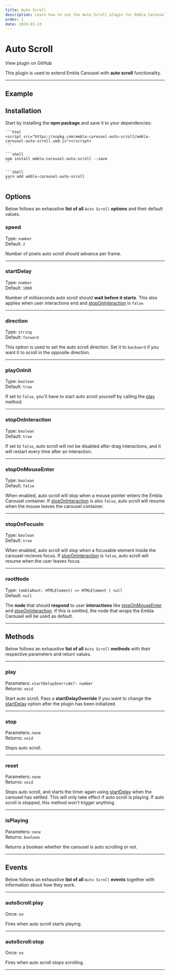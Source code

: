```yaml
---
title: Auto Scroll
description: Learn how to use the Auto Scroll plugin for Embla Carousel
order: 1
date: 2024-01-13
---
```



# Auto Scroll

<RepositoryLink to="https://github.com/davidjerleke/embla-carousel/tree/master/packages/embla-carousel-auto-scroll">
  View plugin on GitHub
</RepositoryLink>

This plugin is used to extend Embla Carousel with **auto scroll** functionality.

---

## Example

<AutoScroll />

## Installation

Start by installing the **npm package** and save it to your dependencies:

<Tabs groupId={TABS_PACKAGE_MANAGER.GROUP_ID}>
  <TabsItem tab={TABS_PACKAGE_MANAGER.TABS.CDN}>

    ```html
    <script src="https://unpkg.com/embla-carousel-auto-scroll/embla-carousel-auto-scroll.umd.js"></script>
    ```

  </TabsItem>
  <TabsItem tab={TABS_PACKAGE_MANAGER.TABS.NPM}>

    ```shell
    npm install embla-carousel-auto-scroll --save
    ```

  </TabsItem>
  <TabsItem tab={TABS_PACKAGE_MANAGER.TABS.YARN}>

    ```shell
    yarn add embla-carousel-auto-scroll
    ```

  </TabsItem>
</Tabs>

## Options

Below follows an exhaustive **list of all** `Auto Scroll` **options** and their default values.

### speed

Type: <BrandPrimaryText>`number`</BrandPrimaryText>  
Default: <BrandSecondaryText>`2`</BrandSecondaryText>

Number of pixels auto scroll should advance per frame.

---

### startDelay

Type: <BrandPrimaryText>`number`</BrandPrimaryText>  
Default: <BrandSecondaryText>`1000`</BrandSecondaryText>

Number of milliseconds auto scroll should **wait before it starts**. This also applies when user interactions end and [stopOnInteraction](/plugins/auto-scroll/#stoponinteraction) is `false`.

---

### direction

Type: <BrandPrimaryText>`string`</BrandPrimaryText>  
Default: <BrandSecondaryText>`forward`</BrandSecondaryText>

This option is used to set the auto scroll direction. Set it to `backward` if you want it to scroll in the opposite direction.

---

### playOnInit

Type: <BrandPrimaryText>`boolean`</BrandPrimaryText>  
Default: <BrandSecondaryText>`true`</BrandSecondaryText>

If set to `false`, you'll have to start auto scroll yourself by calling the [play](/plugins/auto-scroll/#play) method.

---

### stopOnInteraction

Type: <BrandPrimaryText>`boolean`</BrandPrimaryText>  
Default: <BrandSecondaryText>`true`</BrandSecondaryText>

If set to `false`, auto scroll will not be disabled after drag interactions, and it will restart every time after an interaction.

---

### stopOnMouseEnter

Type: <BrandPrimaryText>`boolean`</BrandPrimaryText>  
Default: <BrandSecondaryText>`false`</BrandSecondaryText>

When enabled, auto scroll will stop when a mouse pointer enters the Embla Carousel container. If [stopOnInteraction](/plugins/auto-scroll/#stoponinteraction) is also `false`, auto scroll will resume when the mouse leaves the carousel container.

---

### stopOnFocusIn

Type: <BrandPrimaryText>`boolean`</BrandPrimaryText>  
Default: <BrandSecondaryText>`true`</BrandSecondaryText>

When enabled, auto scroll will stop when a focusable element inside the carousel recieves focus. If [stopOnInteraction](/plugins/auto-scroll/#stoponinteraction) is `false`, auto scroll will resume when the user leaves focus.

---

### rootNode

Type: <BrandPrimaryText>`(emblaRoot: HTMLElement) => HTMLElement | null`</BrandPrimaryText>  
Default: <BrandSecondaryText>`null`</BrandSecondaryText>

The **node** that should **respond** to user **interactions** like [stopOnMouseEnter](/plugins/auto-scroll/#stoponmouseenter) and [stopOnInteraction](/plugins/auto-scroll/#stoponinteraction). If this is omitted, the node that wraps the Embla Carousel will be used as default.

---

## Methods

Below follows an exhaustive **list of all** `Auto Scroll` **methods** with their respective parameters and return values.

---

### play

Parameters: <BrandPrimaryText>`startDelayOverride?: number`</BrandPrimaryText>  
Returns: <BrandSecondaryText>`void`</BrandSecondaryText>

Start auto scroll. Pass a **startDelayOverride** if you want to change the [startDelay](/plugins/auto-scroll/#startdelay) option after the plugin has been initialized.

---

### stop

Parameters: <BrandPrimaryText>`none`</BrandPrimaryText>  
Returns: <BrandSecondaryText>`void`</BrandSecondaryText>

Stops auto scroll.

---

### reset

Parameters: <BrandPrimaryText>`none`</BrandPrimaryText>  
Returns: <BrandSecondaryText>`void`</BrandSecondaryText>

Stops auto scroll, and starts the timer again using [startDelay](/plugins/auto-scroll/#startdelay) when the carousel has settled. This will only take effect if auto scroll is playing. If auto scroll is stopped, this method won't trigger anything.

---

### isPlaying

Parameters: <BrandPrimaryText>`none`</BrandPrimaryText>  
Returns: <BrandSecondaryText>`boolean`</BrandSecondaryText>

Returns a boolean whether the carousel is auto scrolling or not.

---

## Events

Below follows an exhaustive **list of all** `Auto Scroll` **events** together with information about how they work.

---

### autoScroll:play

Once: <BrandPrimaryText>`no`</BrandPrimaryText>

Fires when auto scroll starts playing.

---

### autoScroll:stop

Once: <BrandPrimaryText>`no`</BrandPrimaryText>

Fires when auto scroll stops scrolling.

---
